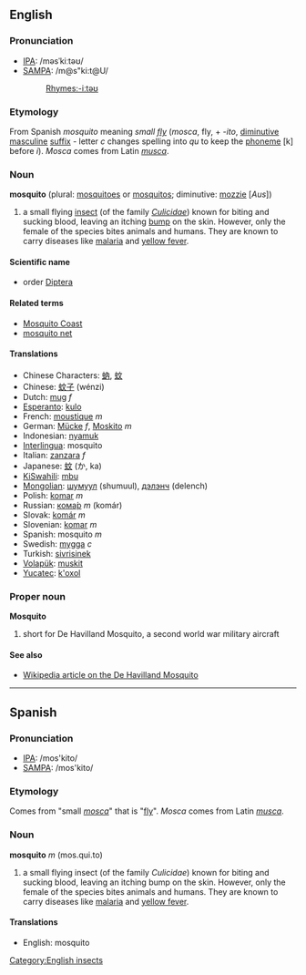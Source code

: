 ==English==
[[Category:English insects]]
===Pronunciation===
*[[w:IPA|IPA]]: /məsˈkiːtəʊ/
*[[w:SAMPA|SAMPA]]: /m@s"ki:t@U/
*:[[Rhymes:English:-iːtəʊ|Rhymes:-iːtəʊ]]

=== Etymology ===
From Spanish ''mosquito'' meaning ''small [[fly]]'' (''mosca'', fly, + ''-ito'', [[diminutive]] [[masculine]] [[suffix]] - letter ''c'' changes spelling into ''qu'' to keep the [[phoneme]] [k] before ''i''). ''Mosca'' comes from Latin ''[[musca]]''.

=== Noun ===
'''mosquito''' (plural: [[mosquitoes]] or [[mosquitos]]; diminutive: [[mozzie]] [''Aus''])

#a small flying [[insect]] (of the family ''[[Culicidae]]'') known for biting and sucking blood, leaving an itching [[bump]] on the skin. However, only the female of the species bites animals and humans. They are known to carry diseases like [[malaria]] and [[yellow fever]]. 

==== Scientific name ====
*order [[Diptera]]

==== Related terms ====
*[[Mosquito Coast]]
*[[mosquito net]]

==== Translations ====
*Chinese Characters: [[蚋]], [[蚊]]
*Chinese: [[蚊子]] (wénzi)
*Dutch: [[mug]] ''f''
*[[Esperanto]]: [[kulo]]
*French: [[moustique]] ''m''
*German: [[Mücke]] ''f'', [[Moskito]] ''m''
*Indonesian: [[nyamuk]]
*[[Interlingua]]: mosquito
*Italian: [[zanzara]] ''f''
*Japanese: [[蚊]] (か, ka)
*[[KiSwahili]]: [[mbu]]
*[[Mongolian]]: [[шумуул]] (shumuul), [[дэлэнч]] (delench)
*Polish: [[komar]] ''m''
*Russian: [[комар|кома́р]] ''m'' (komár)
*Slovak: [[komár#Slovak|komár]] ''m''
*Slovenian: [[komar]] ''m''
*Spanish: mosquito ''m''
*Swedish: [[mygga]] ''c''
*Turkish: [[sivrisinek]]
*[[Volapük]]: [[muskit]]
*[[Yucatec]]: [[k'oxol]]

===Proper noun===
'''Mosquito'''
#short for De Havilland Mosquito, a second world war military aircraft

====See also====
*[[en:De_Havilland_Mosquito|Wikipedia article on the De Havilland Mosquito]]

----

==Spanish==
===Pronunciation===
*[[w:IPA|IPA]]: /mos'kito/
*[[w:SAMPA|SAMPA]]: /mos'kito/

=== Etymology ===
Comes from "small ''[[mosca]]''" that is "[[fly]]". ''Mosca'' comes from Latin ''[[musca]]''.

=== Noun ===
'''mosquito''' ''m'' (mos.qui.to)

#a small flying insect (of the family ''Culicidae'') known for biting and sucking blood, leaving an itching bump on the skin. However, only the female of the species bites animals and humans. They are known to carry diseases like [[malaria]] and [[yellow fever]]. 

==== Translations ====
*English: mosquito